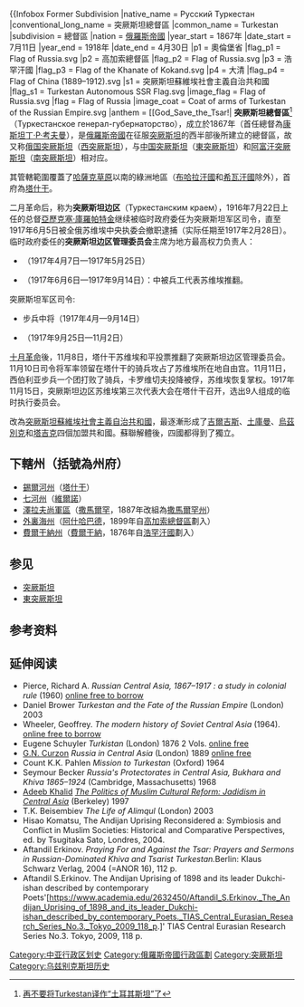 {{noteTA
|G1=人名
|G2=地名
}}
{{Infobox Former Subdivision
|native_name       = Русский Туркестан
|conventional_long_name = 突厥斯坦總督區
|common_name       = Turkestan
|subdivision       = 總督區
|nation            = [[俄羅斯帝國|俄羅斯帝國]]
|year_start        = 1867年
|date_start        = 7月11日
|year_end          = 1918年
|date_end          = 4月30日
|p1                = 奧倫堡省
|flag_p1           = Flag of Russia.svg
|p2                = 高加索總督區
|flag_p2           = Flag of Russia.svg
|p3                = 浩罕汗國
|flag_p3           = Flag of the Khanate of Kokand.svg
|p4                = 大清
|flag_p4           = Flag of China (1889–1912).svg
|s1                = 突厥斯坦蘇維埃社會主義自治共和國
|flag_s1           = Turkestan Autonomous SSR Flag.svg
|image_flag        = Flag of Russia.svg
|flag              = Flag of Russia
|image_coat        = Coat of arms of Turkestan of the Russian Empire.svg
|anthem            = [[God_Save_the_Tsar!|{{lang]]{{center|[[File:Bozhe,_tsarya_khrani!.ogg|File:Bozhe, tsarya khrani!.ogg]]}}
|image_map         = Turkestan 1900-en.svg
|image_map_caption = 突厥斯坦總督區、希瓦汗國和布哈拉汗國（1900年）
<div style="margin-left: 1em; text-align: left;">
{{legend|#e7c9d7|<small>[[七河州|七河州]]</small>}} 
{{legend|#feb28e|<small>[[錫爾河州_(俄羅斯帝國)|錫爾河州]]</small>}} 
{{legend|#fdfdc6|<small>[[撒馬爾罕州_(俄羅斯帝國)|撒馬爾罕州]]</small>}} 
{{legend|#e5e2f5|<small>[[費爾干納州_(俄羅斯帝國)|費爾干納州]]</small>}}
{{legend|#fde3e4|<small>[[外裏海州|外裏海州]]</small>}}
</div>
|capital           = [[塔什干|塔什干]]
|political_subdiv  = 1899年起分為五個[[州_(斯拉夫)|州]]
|stat_pop1         = 5280983
|stat_area1        = 1707003
|stat_year1        = ([[1897年俄羅斯帝國人口普查|1897]])
|demonym           = 
|today             = 
}}
{{哈萨克斯坦历史}}
'''突厥斯坦總督區'''<ref>[http://kns.cnki.net/KCMS/detail/detail.aspx?dbcode=CJFQ&dbname=CJFD9093&filename=XJDF199304011&v=MDY3NjFyQ1VSTDJmWU9WdkZ5RGxWNzNCUFNmUGFMS3hGOUxNcTQ5RVpZUjhlWDFMdXhZUzdEaDFUM3FUcldNMUY= 再不要将Turkestan译作“土耳其斯坦”了]</ref>（Туркестанское генерал-губернаторство），成立於1867年（首任總督為[[康斯坦丁·P·考夫曼|康斯坦丁·P·考夫曼]]），是[[俄羅斯帝國|俄羅斯帝國]]在征服[[突厥斯坦|突厥斯坦]]的西半部後所建立的總督區，故又称[[俄国突厥斯坦|俄国突厥斯坦]]（[[西突厥斯坦|西突厥斯坦]]），与[[中国突厥斯坦|中国突厥斯坦]]（[[東突厥斯坦|東突厥斯坦]]）和[[阿富汗突厥斯坦|阿富汗突厥斯坦]]（[[南突厥斯坦|南突厥斯坦]]）相对应。

其管轄範圍覆蓋了[[草原總督區|哈薩克草原]]以南的綠洲地區（[[布哈拉汗國|布哈拉汗國]]和[[希瓦汗國|希瓦汗國]]除外），首府為[[塔什干|塔什干]]。

二月革命后，称为'''突厥斯坦边区'''（Туркестанским краем），1916年7月22日上任的总督[[亞歷克塞·庫羅帕特金|亞歷克塞·庫羅帕特金]]{{tsl|en|General of the Infantry (Imperial Russia)|步兵上将 (帝俄)|步兵上将}}继续被临时政府委任为突厥斯坦军区司令，直至1917年6月5日被全俄苏维埃中央执委会撤职逮捕（实际任期至1917年2月28日）。临时政府委任的'''突厥斯坦边区管理委员会'''主席为地方最高权力负责人： 
* {{tsl|ru|Щепкин, Николай Николаевич|尼古拉·尼古拉耶维奇·谢普金}}（1917年4月7日—1917年5月25日）
* {{tsl|ru|Наливкин, Владимир Петрович|弗拉基米尔·彼得罗维奇·纳利夫金}}（1917年6月6日—1917年9月14日）：{{tsl|ru|События сентября 1917 года в Ташкенте|九月事件}}中被兵工代表苏维埃推翻。

突厥斯坦军区司令:
* {{tsl|ru|Кияшко, Андрей Иванович|安德烈·伊万诺维奇·基亚什科}}步兵中将（1917年4月—9月14日）
* {{tsl|ru|Коровиченко, Павел Александрович|帕维尔·阿列克坎德罗维奇·卡罗维切夫}}（1917年9月25日—11月2日）

[[十月革命|十月革命]]後，11月8日，塔什干苏维埃和平投票推翻了突厥斯坦边区管理委员会。11月10日{{link-en|突厥斯坦军区|Turkestan Military District}}司令{{tsl|ru|Коровиченко, Павел Александрович|帕维尔·阿列克坎德罗维奇·卡罗维切夫}}将军率领留在塔什干的骑兵攻占了苏维埃所在地自由宫。11月11日，西伯利亚步兵一个团打败了骑兵，卡罗维切夫投降被俘，苏维埃恢复掌权。1917年11月15日，突厥斯坦边区苏维埃第三次代表大会在塔什干召开，选出9人组成的临时执行委员会。

改為[[突厥斯坦蘇維埃社會主義自治共和國|突厥斯坦蘇維埃社會主義自治共和國]]，最逐漸形成了[[吉爾吉斯|吉爾吉斯]]、[[土庫曼|土庫曼]]、[[烏茲別克|烏茲別克]]和[[塔吉克斯坦|塔吉克]]四個加盟共和國。蘇聯解體後，四國都得到了獨立。

== 下轄州（括號為州府） ==
* [[錫爾河州_(俄羅斯帝國)|錫爾河州]]（[[塔什干|塔什干]]）
* [[七河州|七河州]]（[[阿拉木圖|維爾諾]]）
* [[澤拉夫尚軍區|澤拉夫尚軍區]]（[[撒馬爾罕|撒馬爾罕]]，1887年改組為[[撒馬爾罕州_(俄羅斯帝國)|撒馬爾罕州]]）
* [[外裏海州|外裏海州]]（[[阿什哈巴德|阿什哈巴德]]，1899年自[[高加索總督區|高加索總督區]]劃入）
* [[費爾干納州_(俄羅斯帝國)|費爾干納州]]（[[費爾干納|費爾干納]]，1876年自[[浩罕汗國|浩罕汗國]]劃入）

== 参见 ==
* [[突厥斯坦|突厥斯坦]]
* [[東突厥斯坦|東突厥斯坦]]

==参考资料==
{{reflist}}

==延伸阅读==
* Pierce, Richard A. ''Russian Central Asia, 1867–1917 : a study in colonial rule'' (1960) [https://archive.org/details/russiancentralas0000pier online free to borrow]
*Daniel Brower ''Turkestan and the Fate of the Russian Empire'' (London) 2003
* Wheeler, Geoffrey. ''The modern history of Soviet Central Asia''  (1964). [https://archive.org/search.php?query=title%3A%28%27%27The%20modern%20history%20of%20Soviet%20Central%20Asia%27%27%20%29 online free to borrow]
*Eugene Schuyler ''Turkistan'' (London) 1876 2 Vols. [https://archive.org/search.php?query=Eugene%20Schuyler%20Turkistan online free]
*[[George_Nathaniel_Curzon,_1st_Marquess_Curzon_of_Kedleston|G.N. Curzon]] ''Russia in Central Asia'' (London) 1889 [https://archive.org/details/russiaincentral00curzgoog/page/n5 online free]
*Count K.K. Pahlen ''Mission to Turkestan'' (Oxford) 1964
*Seymour Becker ''Russia's Protectorates in Central Asia, Bukhara and Khiva 1865–1924'' (Cambridge, Massachusetts) 1968
*[[Adeeb_Khalid|Adeeb Khalid]] ''[[The_Politics_of_Muslim_Cultural_Reform:_Jadidism_in_Central_Asia|The Politics of Muslim Cultural Reform: Jadidism in Central Asia]]'' (Berkeley) 1997
*T.K. Beisembiev ''The Life of Alimqul'' (London) 2003
*Hisao Komatsu, The Andijan Uprising Reconsidered a: Symbiosis and Conflict in Muslim Societies: Historical and Comparative Perspectives, ed. by Tsugitaka Sato, Londres, 2004.
*Aftandil Erkinov. ''Praying For and Against the Tsar: Prayers and Sermons in Russian-Dominated Khiva and Tsarist Turkestan.''Berlin: Klaus Schwarz Verlag, 2004 (=ANOR 16), 112 p.
*Aftandil S.Erkinov. The Andijan Uprising of 1898 and its leader Dukchi-ishan described by contemporary Poets'[https://www.academia.edu/2632450/Aftandil_S.Erkinov._The_Andijan_Uprising_of_1898_and_its_leader_Dukchi-ishan_described_by_contemporary_Poets._TIAS_Central_Eurasian_Research_Series_No.3._Tokyo_2009_118_p.]' TIAS Central Eurasian Research Series No.3. Tokyo, 2009, 118 p.

[[Category:中亚行政区划史|Category:中亚行政区划史]]
[[Category:俄羅斯帝國行政區劃|Category:俄羅斯帝國行政區劃]]
[[Category:突厥斯坦|Category:突厥斯坦]]
[[Category:乌兹别克斯坦历史|Category:乌兹别克斯坦历史]]